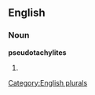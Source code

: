 ==English==

===Noun===
'''pseudotachylites'''

# {{plural of|[[pseudotachylite]]}}

[[Category:English plurals]]